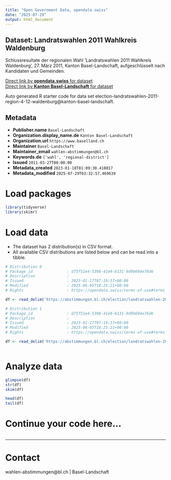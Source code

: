 ```yaml
---
title: "Open Government Data, opendata.swiss"
date: "2025-07-29"
output: html_document
---
```


## Dataset: Landratswahlen 2011 Wahlkreis Waldenburg

Schlussresultate der regionalen Wahl 'Landratswahlen 2011 Wahlkreis Waldenburg', 27. März 2011, Kanton Basel-Landschaft, aufgeschlüsselt nach Kandidaten und Gemeinden.

[Direct link by **opendata.swiss** for dataset](https://opendata.swiss/de/dataset/landratswahlen-2011-wahlkreis-waldenburg)<br>
[Direct link by **Kanton Basel-Landschaft** for dataset](https://abstimmungen.bl.ch/election/landratswahlen-2011-region-4-12-waldenburg/data)

Auto generated R starter code for data set election-landratswahlen-2011-region-4-12-waldenburg@kanton-basel-landschaft.

## Metadata

- **Publisher.name** `Basel-Landschaft`
- **Organization.display_name.de** `Kanton Basel-Landschaft`
- **Organization.url** `https://www.baselland.ch`
- **Maintainer** `Basel-Landschaft`
- **Maintainer_email** `wahlen-abstimmungen@bl.ch`
- **Keywords.de** `['wahl', 'regional-district']`
- **Issued** `2011-03-27T00:00:00`
- **Metadata_created** `2023-01-18T01:09:30.418017`
- **Metadata_modified** `2025-07-29T03:32:57.469639`


# Load packages

```r

library(tidyverse)
library(skimr)

```

# Load data

-   The dataset has 2 distribution(s) in CSV format.
-   All available CSV distributions are listed below and can be read into a tibble.

```r

# Distribution 0
# Package_id               : d75f51e4-5398-41e9-b131-9d9b694e76d6
# Description              : 
# Issued                   : 2023-01-17T07:19:57+00:00
# Modified                 : 2025-06-05T18:25:21+00:00
# Rights                   : https://opendata.swiss/terms-of-use#terms_by

df <- read_delim('https://abstimmungen.bl.ch/election/landratswahlen-2011-region-4-12-waldenburg/data-csv')

# Distribution 1
# Package_id               : d75f51e4-5398-41e9-b131-9d9b694e76d6
# Description              : 
# Issued                   : 2023-01-17T07:19:57+00:00
# Modified                 : 2025-06-05T18:25:21+00:00
# Rights                   : https://opendata.swiss/terms-of-use#terms_by

df <- read_delim('https://abstimmungen.bl.ch/election/landratswahlen-2011-region-4-12-waldenburg/data-parties-csv')



```

# Analyze data

```r

glimpse(df)
str(df)
skim(df)

head(df)
tail(df)

```

# Continue your code here...

```r

```

------------------------------------------------------------------------

# Contact

wahlen-abstimmungen@bl.ch | Basel-Landschaft
